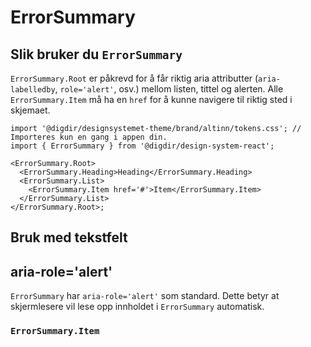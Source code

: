 


<Meta of={ErrorSummaryStories} />

# ErrorSummary

<Primary />
<Controls />

## Slik bruker du `ErrorSummary`

`ErrorSummary.Root` er påkrevd for å får riktig aria attributter (`aria-labelledby`, `role='alert'`, osv.) mellom listen, tittel og alerten.
Alle `ErrorSummary.Item` må ha en `href` for å kunne navigere til riktig sted i skjemaet.

```tsx
import '@digdir/designsystemet-theme/brand/altinn/tokens.css'; // Importeres kun en gang i appen din.
import { ErrorSummary } from '@digdir/design-system-react';

<ErrorSummary.Root>
  <ErrorSummary.Heading>Heading</ErrorSummary.Heading>
  <ErrorSummary.List>
    <ErrorSummary.Item href='#'>Item</ErrorSummary.Item>
  </ErrorSummary.List>
</ErrorSummary.Root>;
```

## Bruk med tekstfelt

<Canvas of={ErrorSummaryStories.WithForm} />

## aria-role='alert'

`ErrorSummary` har `aria-role='alert'` som standard. Dette betyr at skjermlesere vil lese opp innholdet i `ErrorSummary` automatisk.

<Canvas of={ErrorSummaryStories.ShowHide} />

### `ErrorSummary.Item`

<ArgsTable of={ErrorSummary.Item} />
